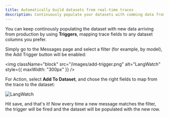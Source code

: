 ```yaml
---
title: Automatically build datasets from real-time traces
description: Continuously populate your datasets with comming data from production
---
```


You can keep continously populating the dataset with new data arriving from production by using **Triggers**, mapping trace fields to any dataset columns you prefer.

Simply go to the Messages page and select a filter (for example, by model), the Add Trigger button will be enabled:

<img
  className="block"
  src="/images/add-trigger.png"
  alt="LangWatch"
  style={{ maxWidth: "300px" }}
/>

For Action, select **Add To Dataset**, and chose the right fields to map from the trace to the dataset:

<img
  className="block"
  src="/images/add-to-dataset-trigger.png"
  alt="LangWatch"
/>

Hit save, and that's it! Now every time a new message matches the filter, the trigger will be fired and the dataset will be populated with the new row.
